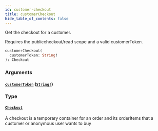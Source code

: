 ```yaml
---
id: customer-checkout
title: customerCheckout
hide_table_of_contents: false
---
```



Get the checkout for a customer.
            
Requires the publiccheckout/read scope and a valid customerToken.

```graphql
customerCheckout(
  customerToken: String!
): Checkout
```


### Arguments

#### [`customerToken`](#) ([`String!`](/demand/api/graphql-storefront/reference/scalars/string))




### Type

#### [`Checkout`](/demand/api/graphql-storefront/reference/objects/checkout)

A checkout is a temporary container for an order and its orderItems that a customer or anonymous user wants to buy




